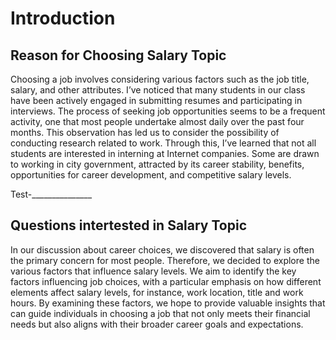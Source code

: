 # Introduction

## Reason for Choosing Salary Topic
Choosing a job involves considering various factors such as the job title, salary, and other attributes. I've noticed that many students in our class have been actively engaged in submitting resumes and participating in interviews. The process of seeking job opportunities seems to be a frequent activity, one that most people undertake almost daily over the past four months. This observation has led us to consider the possibility of conducting research related to work. Through this, I've learned that not all students are interested in interning at Internet companies. Some are drawn to working in city government, attracted by its career stability, benefits, opportunities for career development, and competitive salary levels.

Test-_______________

## Questions intertested in Salary Topic
In our discussion about career choices, we discovered that salary is often the primary concern for most people. Therefore, we decided to explore the various factors that influence salary levels. We aim to identify the key factors influencing job choices, with a particular emphasis on how different elements affect salary levels, for instance, work location, title and work hours. By examining these factors, we hope to provide valuable insights that can guide individuals in choosing a job that not only meets their financial needs but also aligns with their broader career goals and expectations.

